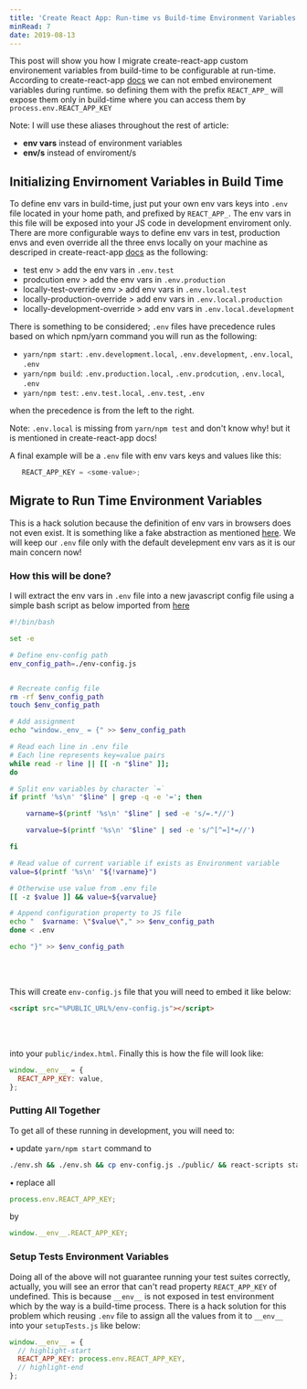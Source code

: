 ```yaml
---
title: 'Create React App: Run-time vs Build-time Environment Variables'
minRead: 7
date: 2019-08-13
---
```


This post will show you how I migrate create-react-app custom environement variables from build-time to be configurable at run-time.
According to create-react-app [docs](https://create-react-app.dev/docs/adding-custom-environment-variables) we can not embed environement variables during runtime.
so defining them with the prefix `REACT_APP_` will expose them only in build-time where you can access them by `process.env.REACT_APP_KEY`

Note: I will use these aliases throughout the rest of article:

- **env vars** instead of environment variables
- **env/s** instead of enviroment/s

## Initializing Envirnoment Variables in Build Time

To define env vars in build-time, just put your own env vars keys into `.env` file located in your home path, and prefixed by `REACT_APP_`.
The env vars in this file will be exposed into your JS code in development enviroment only.
There are more configurable ways to define env vars in test, production envs and even override all the three envs
locally on your machine as descriped in create-react-app [docs](https://create-react-app.dev/docs/adding-custom-environment-variables) as the following:

- test env > add the env vars in `.env.test`
- prodcution env > add the env vars in `.env.production`
- locally-test-override env > add env vars in `.env.local.test`
- locally-production-override > add env vars in `.env.local.production`
- locally-development-override > add env vars in `.env.local.development`

There is something to be considered; `.env` files have precedence rules based on which npm/yarn command you will run as the following:

- `yarn/npm start`: `.env.development.local`, `.env.development`, `.env.local`, `.env`
- `yarn/npm build`: `.env.production.local`, `.env.prodcution`, `.env.local`, `.env`
- `yarn/npm test`: `.env.test.local`, `.env.test`, `.env`

when the precedence is from the left to the right.

Note: `.env.local` is missing from `yarn/npm test` and don't know why! but it is mentioned in create-react-app docs!

A final example will be a `.env` file with env vars keys and values like this:

```js
   REACT_APP_KEY = <some-value>;
```

## Migrate to Run Time Environment Variables

This is a hack solution because the definition of env vars in browsers does not even exist. It is something like a fake abstraction as mentioned [here](https://www.freecodecamp.org/news/how-to-implement-runtime-environment-variables-with-create-react-app-docker-and-nginx-7f9d42a91d70/).
We will keep our `.env` file only with the default develepment env vars as it is our main concern now!

### How this will be done?

I will extract the env vars in `.env` file into a new javascript config file using a simple bash script as below imported from [here](https://www.freecodecamp.org/news/how-to-implement-runtime-environment-variables-with-create-react-app-docker-and-nginx-7f9d42a91d70/)

```bash
#!/bin/bash

set -e

# Define env-config path
env_config_path=./env-config.js


# Recreate config file
rm -rf $env_config_path
touch $env_config_path

# Add assignment
echo "window._env_ = {" >> $env_config_path

# Read each line in .env file
# Each line represents key=value pairs
while read -r line || [[ -n "$line" ]];
do

# Split env variables by character `=`
if printf '%s\n' "$line" | grep -q -e '='; then

    varname=$(printf '%s\n' "$line" | sed -e 's/=.*//')

    varvalue=$(printf '%s\n' "$line" | sed -e 's/^[^=]*=//')

fi

# Read value of current variable if exists as Environment variable
value=$(printf '%s\n' "${!varname}")

# Otherwise use value from .env file
[[ -z $value ]] && value=${varvalue}

# Append configuration property to JS file
echo "  $varname: \"$value\"," >> $env_config_path
done < .env

echo "}" >> $env_config_path
```

<br></br>

This will create `env-config.js` file that you will need to embed it like below:

```html
<script src="%PUBLIC_URL%/env-config.js"></script>
```

<br></br>

into your `public/index.html`. Finally this is how the file will look like:

```js
window.__env__ = {
  REACT_APP_KEY: value,
};
```

### Putting All Together

To get all of these running in development, you will need to:

• update `yarn/npm start` command to

```bash
./env.sh && ./env.sh && cp env-config.js ./public/ && react-scripts start
```

• replace all

```js
process.env.REACT_APP_KEY;
```

by

```js
window.__env__.REACT_APP_KEY;
```

### Setup Tests Environment Variables

Doing all of the above will not guarantee running your test suites correctly, actually, you will see an error
that can't read property `REACT_APP_KEY` of undefined. This is because `__env__`
is not exposed in test environment which by the way is a build-time process. There is a hack solution
for this problem which reusing `.env` file to assign all the values from it to `__env__`
into your `setupTests.js` like below:

```js
window.__env__ = {
  // highlight-start
  REACT_APP_KEY: process.env.REACT_APP_KEY,
  // highlight-end
};
```

